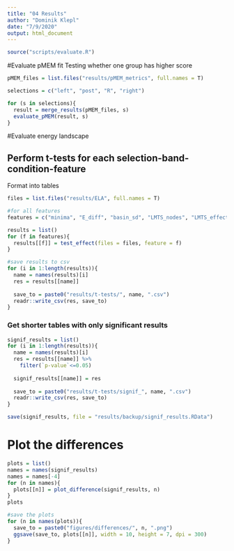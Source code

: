 ```yaml
---
title: "04 Results"
author: "Dominik Klepl"
date: "7/9/2020"
output: html_document
---
```



```r
source("scripts/evaluate.R")
```

#Evaluate pMEM fit
Testing whether one group has higher score
```r
pMEM_files = list.files("results/pMEM_metrics", full.names = T)
```

```r
selections = c("left", "post", "R", "right")

for (s in selections){
  result = merge_results(pMEM_files, s)
  evaluate_pMEM(result, s)
}
```

#Evaluate energy landscape 

## Perform t-tests for each selection-band-condition-feature
Format into tables
```r
files = list.files("results/ELA", full.names = T)

#for all features
features = c("minima", "E_diff", "basin_sd", "LMTS_nodes", "LMTS_effective", "duration")

results = list()
for (f in features){
  results[[f]] = test_effect(files = files, feature = f)
}

#save results to csv
for (i in 1:length(results)){
  name = names(results)[i]
  res = results[[name]]
  
  save_to = paste0("results/t-tests/", name, ".csv")
  readr::write_csv(res, save_to)
}
```

### Get shorter tables with only significant results
```r
signif_results = list()
for (i in 1:length(results)){
  name = names(results)[i]
  res = results[[name]] %>% 
    filter(`p-value`<=0.05)
  
  signif_results[[name]] = res
  
  save_to = paste0("results/t-tests/signif_", name, ".csv")
  readr::write_csv(res, save_to)
}

save(signif_results, file = "results/backup/signif_results.RData")
```

# Plot the differences
```r
plots = list()
names = names(signif_results)
names = names[-4]
for (n in names){
  plots[[n]] = plot_difference(signif_results, n)
}
plots

#save the plots
for (n in names(plots)){
  save_to = paste0("figures/differences/", n, ".png")
  ggsave(save_to, plots[[n]], width = 10, height = 7, dpi = 300)
}
```

